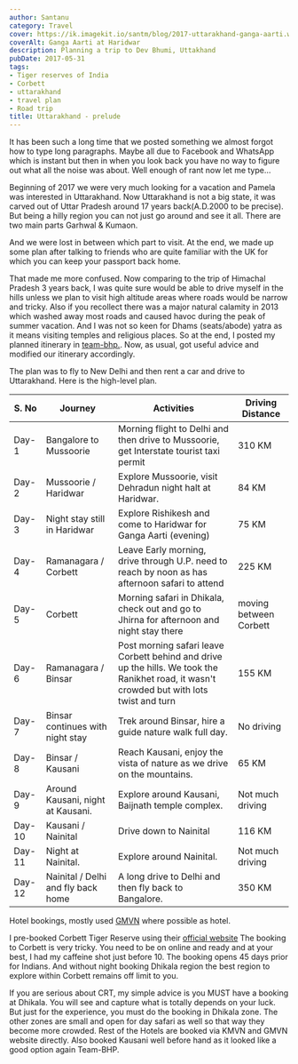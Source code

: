 ```yaml
---
author: Santanu
category: Travel
cover: https://ik.imagekit.io/santm/blog/2017-uttarakhand-ganga-aarti.webp
coverAlt: Ganga Aarti at Haridwar
description: Planning a trip to Dev Bhumi, Uttakhand
pubDate: 2017-05-31
tags:
- Tiger reserves of India
- Corbett
- uttarakhand
- travel plan
- Road trip
title: Uttarakhand - prelude
---
```


It has been such a long time that we posted something we almost forgot how to type long paragraphs. Maybe all due to Facebook and WhatsApp which is instant but then in when you look back you have no way to figure out what all the noise was about. Well enough of rant now let me type…

Beginning of 2017 we were very much looking for a vacation and Pamela was interested in Uttarakhand. Now Uttarakhand is not a big state, it was carved out of Uttar Pradesh around 17 years back(A.D.2000 to be precise). But being a hilly region you can not just go around and see it all. There are two main parts Garhwal & Kumaon.

And we were lost in between which part to visit. At the end, we made up some plan after talking to friends who are quite familiar with the UK for which you can keep your passport back home.

That made me more confused. Now comparing to the trip of Himachal Pradesh 3 years back, I was quite sure would be able to drive myself in the hills unless we plan to visit high altitude areas where roads would be narrow and tricky. Also if you recollect there was a major natural calamity in 2013 which washed away most roads and caused havoc during the peak of summer vacation. And I was not so keen for Dhams (seats/abode) yatra as it means visiting temples and religious places. So at the end, I posted my planned itinerary
in [team-bhp.](http://www.team-bhp.com/forum/route-travel-queries/29441-uttaranchal-road-guide-4.html#post4159125). Now, as usual, got useful advice and modified our itinerary accordingly.

The plan was to fly to New Delhi and then rent a car and drive to Uttarakhand. Here is the high-level plan.


| S. No | Journey                           | Activities                                                                         | Driving Distance |
|-------|-----------------------------------|------------------------------------------------------------------------------------|-------------------|
| Day-1 | Bangalore to Mussoorie            | Morning flight to Delhi and then drive to Mussoorie, get Interstate tourist taxi permit | 310 KM            |
| Day-2 | Mussoorie / Haridwar              | Explore Mussoorie, visit Dehradun night halt at Haridwar.                             | 84 KM             |
| Day-3 | Night stay still in Haridwar      | Explore Rishikesh and come to Haridwar for Ganga Aarti (evening)                     | 75 KM             |
| Day-4 | Ramanagara / Corbett              | Leave Early morning, drive through U.P. need to reach by noon as has afternoon safari to attend | 225 KM            |
| Day-5 | Corbett                           | Morning safari in Dhikala, check out and go to Jhirna for afternoon and night stay there | moving between Corbett |
| Day-6 | Ramanagara / Binsar               | Post morning safari leave Corbett behind and drive up the hills. We took the Ranikhet road, it wasn't crowded but with lots twist and turn | 155 KM |
| Day-7 | Binsar continues with night stay  | Trek around Binsar, hire a guide nature walk full day.                               | No driving        |
| Day-8 | Binsar / Kausani                  | Reach Kausani, enjoy the vista of nature as we drive on the mountains.               | 65 KM             |
| Day-9 | Around Kausani, night at Kausani. | Explore around Kausani, Baijnath temple complex.                                     | Not much driving  |
| Day-10| Kausani / Nainital                | Drive down to Nainital                                                             | 116 KM            |
| Day-11| Night at Nainital.                 | Explore around Nainital.                                                           | Not much driving  |
| Day-12| Nainital / Delhi and fly back home | A long drive to Delhi and then fly back to Bangalore.                               | 350 KM            |


Hotel bookings, mostly used [GMVN](https://gmvnonline.com/) where possible as hotel.

I pre-booked Corbett Tiger Reserve using their [official website](http://corbettonline.uk.gov.in/)
The booking to Corbett is very tricky. You need to be on online and ready and at your best, I had my caffeine shot just before 10. The
booking opens 45 days prior for Indians. And without night booking Dhikala region the best region to explore within Corbett remains off
limit to you.

If you are serious about CRT, my simple advice is you MUST have a booking at Dhikala. You will see and capture what is totally depends on your luck. But just for the experience, you must do the booking in Dhikala zone. The other zones are small and open for day safari as well so that way they become more crowded. Rest of the Hotels are booked via KMVN and GMVN website directly. Also booked Kausani well before hand as it looked like a good option again Team-BHP.